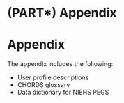 # (PART\*) Appendix {-}

# **Appendix** {-}

The appendix includes the following:

* User profile descriptions
* CHORDS glossary
* Data dictionary for NIEHS PEGS 
